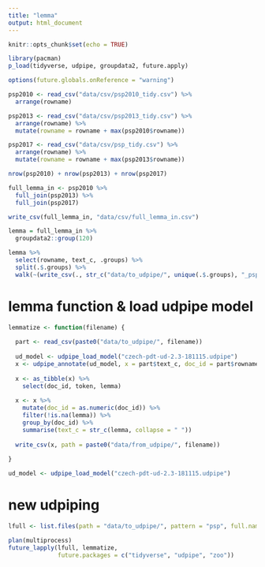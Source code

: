 ```yaml
---
title: "lemma"
output: html_document
---
```


```r
knitr::opts_chunk$set(echo = TRUE)

library(pacman)
p_load(tidyverse, udpipe, groupdata2, future.apply)

options(future.globals.onReference = "warning")
```


```r
psp2010 <- read_csv("data/csv/psp2010_tidy.csv") %>%
  arrange(rowname)

psp2013 <- read_csv("data/csv/psp2013_tidy.csv") %>%
  arrange(rowname) %>%
  mutate(rowname = rowname + max(psp2010$rowname))

psp2017 <- read_csv("data/csv/psp_tidy.csv") %>%
  arrange(rowname) %>%
  mutate(rowname = rowname + max(psp2013$rowname))

nrow(psp2010) + nrow(psp2013) + nrow(psp2017)

full_lemma_in <- psp2010 %>%
  full_join(psp2013) %>%
  full_join(psp2017)

write_csv(full_lemma_in, "data/csv/full_lemma_in.csv")

lemma = full_lemma_in %>%
  groupdata2::group(120)

lemma %>%
  select(rowname, text_c, .groups) %>%
  split(.$.groups) %>%
  walk(~(write_csv(., str_c("data/to_udpipe/", unique(.$.groups), "_psp.csv"))))
```




# lemma function & load udpipe model
```r
lemmatize <- function(filename) {
  
  part <- read_csv(paste0("data/to_udpipe/", filename))
  
  ud_model <- udpipe_load_model("czech-pdt-ud-2.3-181115.udpipe")
  x <- udpipe_annotate(ud_model, x = part$text_c, doc_id = part$rowname)
  
  x <- as_tibble(x) %>%
    select(doc_id, token, lemma) 
  
  x <- x %>%
    mutate(doc_id = as.numeric(doc_id)) %>%
    filter(!is.na(lemma)) %>%
    group_by(doc_id) %>%
    summarise(text_c = str_c(lemma, collapse = " "))
  
  write_csv(x, path = paste0("data/from_udpipe/", filename))
  
}

ud_model <- udpipe_load_model("czech-pdt-ud-2.3-181115.udpipe")
```


# new udpiping
```r
lfull <- list.files(path = "data/to_udpipe/", pattern = "psp", full.names = F)

plan(multiprocess)
future_lapply(lfull, lemmatize,
              future.packages = c("tidyverse", "udpipe", "zoo"))
```